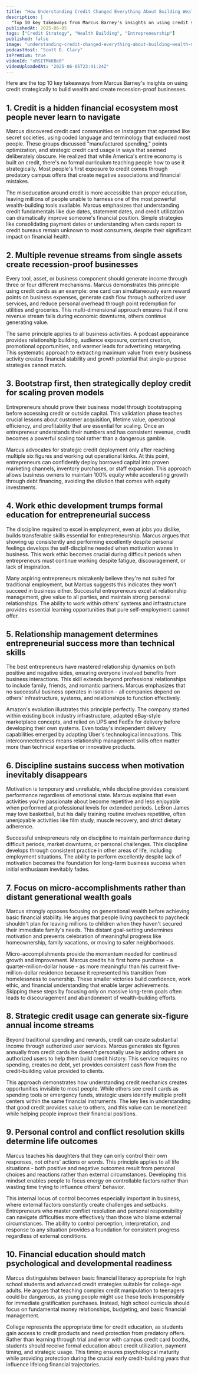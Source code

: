 ```yaml
---
title: "How Understanding Credit Changed Everything About Building Wealth | Marcus Barney - Financial Expert"
description: |
  "Top 10 key takeaways from Marcus Barney's insights on using credit strategically to build wealth and create recession-proof businesses."
publishedAt: 2025-06-05
tags: ["Credit Strategy", "Wealth Building", "Entrepreneurship"]
published: false
image: "understanding-credit-changed-everything-about-building-wealth-marcus-barney-financial-expert.jpg"
podcastHost: "Scott D. Clary"
isPremium: true
videoId: "xRSITMkKBe0"
videoUploadedAt: "2025-06-05T23:41:24Z"
---
```



<PodcastSummaryPageLayout frontmatter={frontmatter}>
Here are the top 10 key takeaways from Marcus Barney's insights on using credit strategically to build wealth and create recession-proof businesses.

## 1. Credit is a hidden financial ecosystem most people never learn to navigate

Marcus discovered credit card communities on Instagram that operated like secret societies, using coded language and terminology that excluded most people. These groups discussed "manufactured spending," points optimization, and strategic credit card usage in ways that seemed deliberately obscure. He realized that while America's entire economy is built on credit, there's no formal curriculum teaching people how to use it strategically. Most people's first exposure to credit comes through predatory campus offers that create negative associations and financial mistakes.

The miseducation around credit is more accessible than proper education, leaving millions of people unable to harness one of the most powerful wealth-building tools available. Marcus emphasizes that understanding credit fundamentals like due dates, statement dates, and credit utilization can dramatically improve someone's financial position. Simple strategies like consolidating payment dates or understanding when cards report to credit bureaus remain unknown to most consumers, despite their significant impact on financial health.

## 2. Multiple revenue streams from single assets create recession-proof businesses

Every tool, asset, or business component should generate income through three or four different mechanisms. Marcus demonstrates this principle using credit cards as an example: one card can simultaneously earn reward points on business expenses, generate cash flow through authorized user services, and reduce personal overhead through point redemption for utilities and groceries. This multi-dimensional approach ensures that if one revenue stream fails during economic downturns, others continue generating value.

The same principle applies to all business activities. A podcast appearance provides relationship building, audience exposure, content creation, promotional opportunities, and warmer leads for advertising retargeting. This systematic approach to extracting maximum value from every business activity creates financial stability and growth potential that single-purpose strategies cannot match.

## 3. Bootstrap first, then strategically deploy credit for scaling proven models

Entrepreneurs should prove their business model through bootstrapping before accessing credit or outside capital. This validation phase teaches crucial lessons about customer acquisition, lifetime value, operational efficiency, and profitability that are essential for scaling. Once an entrepreneur understands their numbers and has consistent revenue, credit becomes a powerful scaling tool rather than a dangerous gamble.

Marcus advocates for strategic credit deployment only after reaching multiple six figures and working out operational kinks. At this point, entrepreneurs can confidently deploy borrowed capital into proven marketing channels, inventory purchases, or staff expansion. This approach allows business owners to maintain 100% equity while accelerating growth through debt financing, avoiding the dilution that comes with equity investments.

## 4. Work ethic development trumps formal education for entrepreneurial success

The discipline required to excel in employment, even at jobs you dislike, builds transferable skills essential for entrepreneurship. Marcus argues that showing up consistently and performing excellently despite personal feelings develops the self-discipline needed when motivation wanes in business. This work ethic becomes crucial during difficult periods when entrepreneurs must continue working despite fatigue, discouragement, or lack of inspiration.

Many aspiring entrepreneurs mistakenly believe they're not suited for traditional employment, but Marcus suggests this indicates they won't succeed in business either. Successful entrepreneurs excel at relationship management, give value to all parties, and maintain strong personal relationships. The ability to work within others' systems and infrastructure provides essential learning opportunities that pure self-employment cannot offer.

## 5. Relationship management determines entrepreneurial success more than technical skills

The best entrepreneurs have mastered relationship dynamics on both positive and negative sides, ensuring everyone involved benefits from business interactions. This skill extends beyond professional relationships to include family, friends, and romantic partners. Marcus emphasizes that no successful business operates in isolation - all companies depend on others' infrastructure, systems, and relationships to function effectively.

Amazon's evolution illustrates this principle perfectly. The company started within existing book industry infrastructure, adapted eBay-style marketplace concepts, and relied on UPS and FedEx for delivery before developing their own systems. Even today's independent delivery capabilities emerged by adapting Uber's technological innovations. This interconnectedness means relationship management skills often matter more than technical expertise or innovative products.

## 6. Discipline sustains success when motivation inevitably disappears

Motivation is temporary and unreliable, while discipline provides consistent performance regardless of emotional state. Marcus explains that even activities you're passionate about become repetitive and less enjoyable when performed at professional levels for extended periods. LeBron James may love basketball, but his daily training routine involves repetitive, often unenjoyable activities like film study, muscle recovery, and strict dietary adherence.

Successful entrepreneurs rely on discipline to maintain performance during difficult periods, market downturns, or personal challenges. This discipline develops through consistent practice in other areas of life, including employment situations. The ability to perform excellently despite lack of motivation becomes the foundation for long-term business success when initial enthusiasm inevitably fades.

## 7. Focus on micro-accomplishments rather than distant generational wealth goals

Marcus strongly opposes focusing on generational wealth before achieving basic financial stability. He argues that people living paycheck to paycheck shouldn't plan for leaving millions to children when they haven't secured their immediate family's needs. This distant goal-setting undermines motivation and prevents celebration of meaningful progress like homeownership, family vacations, or moving to safer neighborhoods.

Micro-accomplishments provide the momentum needed for continued growth and improvement. Marcus credits his first home purchase - a quarter-million-dollar house - as more meaningful than his current five-million-dollar residence because it represented his transition from homelessness to ownership. These smaller victories build confidence, work ethic, and financial understanding that enable larger achievements. Skipping these steps by focusing only on massive long-term goals often leads to discouragement and abandonment of wealth-building efforts.

## 8. Strategic credit usage can generate six-figure annual income streams

Beyond traditional spending and rewards, credit can create substantial income through authorized user services. Marcus generates six figures annually from credit cards he doesn't personally use by adding others as authorized users to help them build credit history. This service requires no spending, creates no debt, yet provides consistent cash flow from the credit-building value provided to clients.

This approach demonstrates how understanding credit mechanics creates opportunities invisible to most people. While others see credit cards as spending tools or emergency funds, strategic users identify multiple profit centers within the same financial instruments. The key lies in understanding that good credit provides value to others, and this value can be monetized while helping people improve their financial positions.

## 9. Personal control and conflict resolution skills determine life outcomes

Marcus teaches his daughters that they can only control their own responses, not others' actions or words. This principle applies to all life situations - both positive and negative outcomes result from personal choices and reactions rather than external circumstances. Developing this mindset enables people to focus energy on controllable factors rather than wasting time trying to influence others' behavior.

This internal locus of control becomes especially important in business, where external factors constantly create challenges and setbacks. Entrepreneurs who master conflict resolution and personal responsibility can navigate difficulties more effectively than those who blame external circumstances. The ability to control perception, interpretation, and response to any situation provides a foundation for consistent progress regardless of external conditions.

## 10. Financial education should match psychological and developmental readiness

Marcus distinguishes between basic financial literacy appropriate for high school students and advanced credit strategies suitable for college-age adults. He argues that teaching complex credit manipulation to teenagers could be dangerous, as young people might use these tools irresponsibly for immediate gratification purchases. Instead, high school curricula should focus on fundamental money relationships, budgeting, and basic financial management.

College represents the appropriate time for credit education, as students gain access to credit products and need protection from predatory offers. Rather than learning through trial and error with campus credit card booths, students should receive formal education about credit utilization, payment timing, and strategic usage. This timing ensures psychological maturity while providing protection during the crucial early credit-building years that influence lifelong financial trajectories.

</PodcastSummaryPageLayout>
